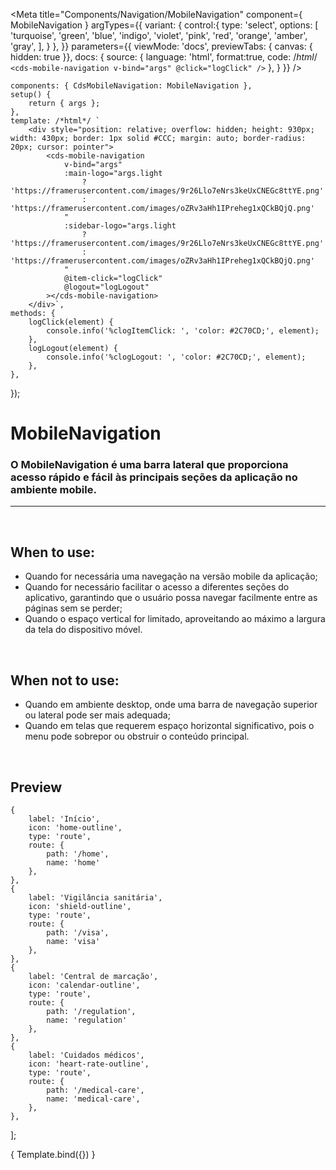 
<Meta
	title="Components/Navigation/MobileNavigation"
	component={ MobileNavigation }
	argTypes={{
		variant: {
			control:{
				type: 'select',
				options: [
					'turquoise',
					'green',
					'blue',
					'indigo',
					'violet',
					'pink',
					'red',
					'orange',
					'amber',
					'gray',
				],
			}
		},
	}}
	parameters={{
		viewMode: 'docs',
		previewTabs: { canvas: { hidden: true }},
		docs: {
			source: {
				language: 'html',
				format:true,
				code: /*html*/
`<cds-mobile-navigation
	v-bind="args"
	@click="logClick"
/>`
			},
		}
	}}
/>

	components: { CdsMobileNavigation: MobileNavigation },
	setup() {
		return { args };
	},
	template: /*html*/ `
		<div style="position: relative; overflow: hidden; height: 930px; width: 430px; border: 1px solid #CCC; margin: auto; border-radius: 20px; cursor: pointer">
			<cds-mobile-navigation
				v-bind="args"
				:main-logo="args.light
					? 'https://framerusercontent.com/images/9r26Llo7eNrs3keUxCNEGc8ttYE.png'
					: 'https://framerusercontent.com/images/oZRv3aHh1IPreheg1xQCkBQjQ.png'
				"
				:sidebar-logo="args.light
					? 'https://framerusercontent.com/images/9r26Llo7eNrs3keUxCNEGc8ttYE.png'
					: 'https://framerusercontent.com/images/oZRv3aHh1IPreheg1xQCkBQjQ.png'
				"
				@item-click="logClick"
				@logout="logLogout"
			></cds-mobile-navigation>
		</div>`,
	methods: {
		logClick(element) {
			console.info('%clogItemClick: ', 'color: #2C70CD;', element);
		},
		logLogout(element) {
			console.info('%clogLogout: ', 'color: #2C70CD;', element);
		},
	},
});

# MobileNavigation

### O MobileNavigation é uma barra lateral que proporciona acesso rápido e fácil às principais seções da aplicação no ambiente mobile.
---
<br />

## When to use:
- Quando for necessária uma navegação na versão mobile da aplicação;
- Quando for necessário facilitar o acesso a diferentes seções do aplicativo, garantindo que o usuário possa navegar facilmente entre as páginas sem se perder;
- Quando o espaço vertical for limitado, aproveitando ao máximo a largura da tela do dispositivo móvel.

<br />

## When not to use:
- Quando em ambiente desktop, onde uma barra de navegação superior ou lateral pode ser mais adequada;
- Quando em telas que requerem espaço horizontal significativo, pois o menu pode sobrepor ou obstruir o conteúdo principal.

<br />

## Preview

	{
		label: 'Início',
		icon: 'home-outline',
		type: 'route',
		route: {
			path: '/home',
			name: 'home'
		},
	},
	{
		label: 'Vigilância sanitária',
		icon: 'shield-outline',
		type: 'route',
		route: {
			path: '/visa',
			name: 'visa'
		},
	},
	{
		label: 'Central de marcação',
		icon: 'calendar-outline',
		type: 'route',
		route: {
			path: '/regulation',
			name: 'regulation'
		},
	},
	{
		label: 'Cuidados médicos',
		icon: 'heart-rate-outline',
		type: 'route',
		route: {
			path: '/medical-care',
			name: 'medical-care',
		},
	},
];

<Canvas>
	<Story
		name="MobileNavigation"
		args={{
			variant: 'indigo',
			light: true,
			mainLogo: 'https://framerusercontent.com/images/9r26Llo7eNrs3keUxCNEGc8ttYE.png',
			sidebarLogo: 'https://framerusercontent.com/images/9r26Llo7eNrs3keUxCNEGc8ttYE.png',
			items: sideBarItems,
			activeItem: sideBarItems[1],
			user: {
				name: 'Joana Mendes',
				role: 'Administradora',
			},
		}}
	>
		{ Template.bind({}) }
	</Story>
</Canvas>

<ArgsTable story="MobileNavigation" />
